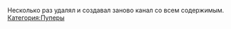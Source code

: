 {{Инфобокс для пуперов
|title2=octahedron
|другие_ники=Uwi:Redsdg
|image3=[[Файл:Octahedron.jpg|thumb|288px]]
|caption3=
|сферы_творчества=
|год_начала=
|image4=
|caption4=
|имя_фамилия=Рамиль
|дата_рождения=
|место_проживания=
|ссылки=
[https://www.youtube.com/channel/UCYFEYx7upcR9-ScuaFHsWhg канал]
[https://www.youtube.com/channel/UC3PT3jkZ0kS9sOfrlT1jGFw/featured Uwi:Redsdg]
}}Несколько раз удалял и создавал заново канал со всем содержимым. 
[[Категория:Пуперы]]